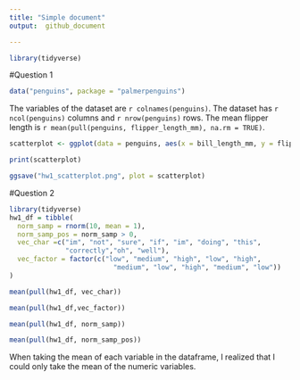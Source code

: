 ```yaml
---
title: "Simple document"
output:  github_document

---
```

```r
library(tidyverse)
```
#Question 1
```r
data("penguins", package = "palmerpenguins")
```
The variables of the dataset are `r colnames(penguins)`. 
The dataset has `r ncol(penguins)` columns and `r nrow(penguins)` rows. 
The mean flipper length is `r mean(pull(penguins, flipper_length_mm), na.rm = TRUE)`.  

```r
scatterplot <- ggplot(data = penguins, aes(x = bill_length_mm, y = flipper_length_mm, color = species)) + geom_point()

print(scatterplot)

ggsave("hw1_scatterplot.png", plot = scatterplot)
```

#Question 2
```r
library(tidyverse)
hw1_df = tibble(
  norm_samp = rnorm(10, mean = 1),
  norm_samp_pos = norm_samp > 0,
  vec_char =c("im", "not", "sure", "if", "im", "doing", "this",
              "correctly","oh", "well"),
  vec_factor = factor(c("low", "medium", "high", "low", "high", 
                          "medium", "low", "high", "medium", "low"))
)

mean(pull(hw1_df, vec_char))

mean(pull(hw1_df,vec_factor))

mean(pull(hw1_df, norm_samp))

mean(pull(hw1_df, norm_samp_pos))
```
When taking the mean of each variable in the dataframe, I realized that I could only take the mean of the numeric variables. 



